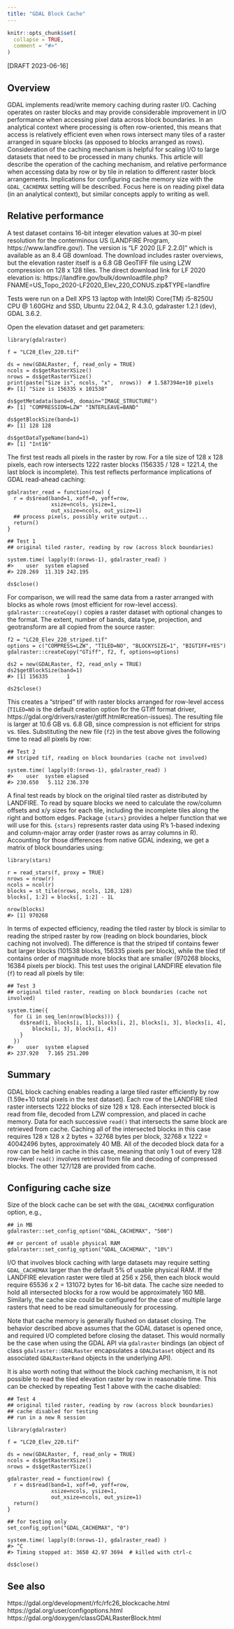 ```yaml
---
title: "GDAL Block Cache"
---
```


```r
knitr::opts_chunk$set(
  collapse = TRUE,
  comment = "#>"
)
```

[DRAFT 2023-06-16]

## Overview
GDAL implements read/write memory caching during raster I/O. Caching operates on raster blocks and may provide considerable improvement in I/O performance when accessing pixel data across block boundaries. In an analytical context where processing is often row-oriented, this means that access is relatively efficient even when rows intersect many tiles of a raster arranged in square blocks (as opposed to blocks arranged as rows). Consideration of the caching mechanism is helpful for scaling I/O to large datasets that need to be processed in many chunks. This article will describe the operation of the caching mechanism, and relative performance when accessing data by row or by tile in relation to different raster block arrangements. Implications for configuring cache memory size with the `GDAL_CACHEMAX` setting will be described. Focus here is on reading pixel data (in an analytical context), but similar concepts apply to writing as well.

## Relative performance
A test dataset contains 16-bit integer elevation values at 30-m pixel resolution for the conterminous US (LANDFIRE Program, https://www.landfire.gov/). The version is "LF 2020 [LF 2.2.0]" which is available as an 8.4 GB download. The download includes raster overviews, but the elevation raster itself is a 6.8 GB GeoTIFF file using LZW compression on 128 x 128 tiles. The direct download link for LF 2020 elevation is:
https://landfire.gov/bulk/downloadfile.php?FNAME=US_Topo_2020-LF2020_Elev_220_CONUS.zip&TYPE=landfire

Tests were run on a Dell XPS 13 laptop with Intel(R) Core(TM) i5-8250U CPU @ 1.60GHz and SSD, Ubuntu 22.04.2, R 4.3.0, gdalraster 1.2.1 (dev), GDAL 3.6.2.

Open the elevation dataset and get parameters:

```
library(gdalraster)

f = "LC20_Elev_220.tif" 

ds = new(GDALRaster, f, read_only = TRUE)
ncols = ds$getRasterXSize()
nrows = ds$getRasterYSize()
print(paste("Size is", ncols, "x",  nrows))  # 1.587394e+10 pixels
#> [1] "Size is 156335 x 101538"

ds$getMetadata(band=0, domain="IMAGE_STRUCTURE")
#> [1] "COMPRESSION=LZW" "INTERLEAVE=BAND"

ds$getBlockSize(band=1)
#> [1] 128 128

ds$getDataTypeName(band=1)
#> [1] "Int16"
```

The first test reads all pixels in the raster by row. For a tile size of 128 x 128 pixels, each row intersects 1222 raster blocks (156335 / 128 = 1221.4, the last block is incomplete). This test reflects performance implications of GDAL read-ahead caching:

```
gdalraster_read = function(row) {
  r = ds$read(band=1, xoff=0, yoff=row, 
              xsize=ncols, ysize=1, 
              out_xsize=ncols, out_ysize=1)
  ## process pixels, possibly write output...
  return()
}

## Test 1
## original tiled raster, reading by row (across block boundaries)

system.time( lapply(0:(nrows-1), gdalraster_read) )
#>    user  system elapsed 
#> 228.269  11.319 242.195

ds$close()
```

For comparison, we will read the same data from a raster arranged with blocks as whole rows (most efficient for row-level access). `gdalraster::createCopy()` copies a raster dataset with optional changes to the format. The extent, number of bands, data type, projection, and geotransform are all copied from the source raster:

```
f2 = "LC20_Elev_220_striped.tif"
options = c("COMPRESS=LZW", "TILED=NO", "BLOCKYSIZE=1", "BIGTIFF=YES")
gdalraster::createCopy("GTiff", f2, f, options=options)

ds2 = new(GDALRaster, f2, read_only = TRUE)
ds2$getBlockSize(band=1)
#> [1] 156335      1

ds2$close()
```

This creates a "striped" tif with raster blocks arranged for row-level access (`TILED=NO` is the default creation option for the GTiff format driver, https://gdal.org/drivers/raster/gtiff.html#creation-issues). The resulting file is larger at 10.6 GB vs. 6.8 GB, since compression is not efficient for strips vs. tiles. Substituting the new file (`f2`) in the test above gives the following time to read all pixels by row:

```
## Test 2
## striped tif, reading on block boundaries (cache not involved)

system.time( lapply(0:(nrows-1), gdalraster_read) )
#>    user  system elapsed
#> 230.650   5.112 236.370
```

A final test reads by block on the original tiled raster as distributed by LANDFIRE. To read by square blocks we need to calculate the row/column offsets and x/y sizes for each tile, including the incomplete tiles along the right and bottom edges. Package `{stars}` provides a helper function that we will use for this. `{stars}` represents raster data using R's 1-based indexing and column-major array order (raster rows as array columns in R). Accounting for those differences from native GDAL indexing, we get a matrix of block boundaries using:

```
library(stars)

r = read_stars(f, proxy = TRUE)
nrows = nrow(r)
ncols = ncol(r)
blocks = st_tile(nrows, ncols, 128, 128)
blocks[, 1:2] = blocks[, 1:2] - 1L

nrow(blocks)
#> [1] 970268
```

In terms of expected efficiency, reading the tiled raster by block is similar to reading the striped raster by row (reading on block boundaries, block caching not involved). The difference is that the striped tif contains fewer but larger blocks (101538 blocks, 156335 pixels per block), while the tiled tif contains order of magnitude more blocks that are smaller (970268 blocks, 16384 pixels per block). This test uses the original LANDFIRE elevation file (`f`) to read all pixels by tile:

```
## Test 3
## original tiled raster, reading on block boundaries (cache not involved)

system.time({
  for (i in seq_len(nrow(blocks))) {
    ds$read(1, blocks[i, 1], blocks[i, 2], blocks[i, 3], blocks[i, 4],
        blocks[i, 3], blocks[i, 4])
    }
  })
#>    user  system elapsed 
#> 237.920   7.165 251.200
```

## Summary
GDAL block caching enables reading a large tiled raster efficiently by row (1.59e+10 total pixels in the test dataset). Each row of the LANDFIRE tiled raster intersects 1222 blocks of size 128 x 128. Each intersected block is read from file, decoded from LZW compression, and placed in cache memory. Data for each successive `read()` that intersects the same block are retrieved from cache. Caching all of the intersected blocks in this case requires 128 x 128 x 2 bytes = 32768 bytes per block, 32768 x 1222 = 40042496 bytes, approximately 40 MB. All of the decoded block data for a row can be held in cache in this case, meaning that only 1 out of every 128 row-level `read()` involves retrieval from file and decoding of compressed blocks. The other 127/128 are provided from cache.

## Configuring cache size
Size of the block cache can be set with the `GDAL_CACHEMAX` configuration option, e.g.,

```
## in MB
gdalraster::set_config_option("GDAL_CACHEMAX", "500")

## or percent of usable physical RAM
gdalraster::set_config_option("GDAL_CACHEMAX", "10%")
```

I/O that involves block caching with large datasets may require setting `GDAL_CACHEMAX` larger than the default 5% of usable physical RAM. If the LANDFIRE elevation raster were tiled at 256 x 256, then each block would require 65536 x 2 = 131072 bytes for 16-bit data. The cache size needed to hold all intersected blocks for a row would be approximately 160 MB. Similarly, the cache size could be configured for the case of multiple large rasters that need to be read simultaneously for processing.

Note that cache memory is generally flushed on dataset closing. The behavior described above assumes that the GDAL dataset is opened once, and required I/O completed before closing the dataset. This would normally be the case when using the GDAL API via `gdalraster` bindings (an object of class `gdalraster::GDALRaster` encapsulates a `GDALDataset` object and its associated `GDALRasterBand` objects in the underlying API).

It is also worth noting that without the block caching mechanism, it is not possible to read the tiled elevation raster by row in reasonable time. This can be checked by repeating Test 1 above with the cache disabled:

```
## Test 4
## original tiled raster, reading by row (across block boundaries)
## cache disabled for testing
## run in a new R session

library(gdalraster)

f = "LC20_Elev_220.tif" 

ds = new(GDALRaster, f, read_only = TRUE)
ncols = ds$getRasterXSize()
nrows = ds$getRasterYSize()

gdalraster_read = function(row) {
  r = ds$read(band=1, xoff=0, yoff=row, 
              xsize=ncols, ysize=1, 
              out_xsize=ncols, out_ysize=1)
  return()
}

## for testing only
set_config_option("GDAL_CACHEMAX", "0")

system.time( lapply(0:(nrows-1), gdalraster_read) )
#> ^C
#> Timing stopped at: 3650 42.97 3694  # killed with ctrl-c

ds$close()
```

## See also
https://gdal.org/development/rfc/rfc26_blockcache.html  
https://gdal.org/user/configoptions.html  
https://gdal.org/doxygen/classGDALRasterBlock.html  

